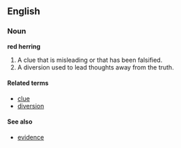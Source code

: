 ==English==
===Noun===
'''red herring'''
# A clue that is misleading or that has been falsified.
# A diversion used to lead thoughts away from the truth.

====Related terms====
*[[clue]]
*[[diversion]]

====See also====
*[[evidence]]